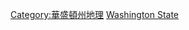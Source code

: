 {{Commonscat|Rivers of Washington (state)}}

[[Category:華盛頓州地理|Category:華盛頓州地理]]
[[Category:美國各州河流|Washington State]]